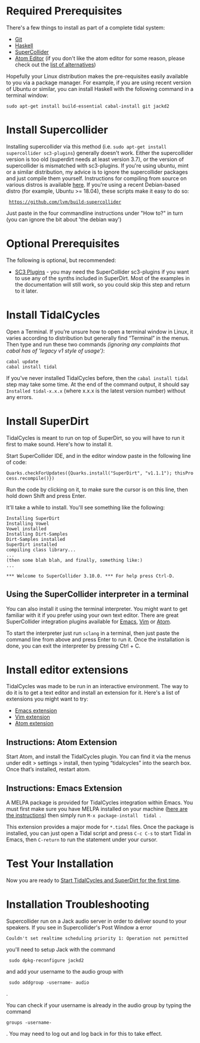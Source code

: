 = Required Prerequisites=

There's a few things to install as part of a complete tidal system:

* [https://git-scm.com/ Git]
* [https://www.haskell.org/platform/ Haskell]
* [http://supercollider.github.io/download SuperCollider]
* [https://atom.io/ Atom Editor]  (if you don't like the atom editor for some reason, please check out the [[List of tidal editors|list of alternatives]])

Hopefully your Linux distribution makes the pre-requisites easily available to you via a package manager. For example, if you are using recent version of Ubuntu or similar, you can install Haskell with the following command in a terminal window:

 sudo apt-get install build-essential cabal-install git jackd2

= Install Supercollider =
Installing supercollider via this method (i.e. <code>sudo apt-get install supercollider sc3-plugins</code>) generally doesn't work. Either the supercollider version is too old (superdirt needs at least version 3.7), or the version of supercollider is mismatched with sc3-plugins. If you're using ubuntu, mint or a similar distribution, my advice is to ignore the supercollider packages and just compile them yourself. Instructions for compiling from source on various distros is available [https://supercollider.github.io/development/building.html here]. If you're using a recent Debian-based distro (for example, Ubuntu >= 18.04), these scripts make it easy to do so:
  https://github.com/lvm/build-supercollider

Just paste in the four commandline instructions under "How to?" in turn (you can ignore the bit about 'the debian way')

= Optional Prerequisites =

The following is optional, but recommended:

* [https://supercollider.github.io/sc3-plugins/ SC3 Plugins] - you may need the SuperCollider sc3-plugins if you want to use any of the synths included in SuperDirt. Most of the examples in the documentation will still work, so you could skip this step and return to it later.

= Install TidalCycles =

Open a Terminal. If you’re unsure how to open a terminal window in Linux, it varies according to distribution but generally find “Terminal” in the menus. Then type and run these two commands ''(ignoring any complaints that cabal has of 'legacy v1 style of usage')'':

 cabal update
 cabal install tidal

If you've never installed TidalCycles before, then the <code>cabal install tidal</code> step may take some time. At the end of the command output, it should say <code>Installed tidal-x.x.x</code> (where x.x.x is the latest version number) without any errors.

= Install SuperDirt =

TidalCycles is meant to run on top of SuperDirt, so you will have to run it first to make sound. Here's how to install it.

Start SuperCollider IDE, and in the editor window paste in the following line of code:

 Quarks.checkForUpdates({Quarks.install("SuperDirt", "v1.1.1"); thisProcess.recompile()})

Run the code by clicking on it, to make sure the cursor is on this line, then hold down Shift and press Enter.

It'll take a while to install. You'll see something like the following:

<source lang="plaintext">
Installing SuperDirt
Installing Vowel
Vowel installed
Installing Dirt-Samples
Dirt-Samples installed
SuperDirt installed
compiling class library...
...
(then some blah blah, and finally, something like:)
...

*** Welcome to SuperCollider 3.10.0. *** For help press Ctrl-D.
</source>

== Using the SuperCollider interpreter in a terminal ==

You can also install it using the terminal interpreter. You might want to get familiar with it if you prefer using your own text editor. There are great SuperCollider integration plugins available for [https://github.com/supercollider/scel Emacs], [https://github.com/supercollider/scvim Vim] or [https://atom.io/packages/supercollider Atom].

To start the interpreter just run <code>sclang</code> in a terminal, then just paste the command line from above and press Enter to run it. Once the installation is done, you can exit the interpreter by pressing Ctrl + C.

= Install editor extensions =

TidalCycles was made to be run in an interactive environment. The way to do it is to get a text editor and install an extension for it. Here's a list of extensions you might want to try:

* [https://github.com/supercollider/scel Emacs extension]
* [https://github.com/supercollider/scvim Vim extension]
* [https://github.com/crucialfelix/atom-supercollider Atom extension]

== Instructions: Atom Extension ==

Start Atom, and install the TidalCycles plugin. You can find it via the menus under edit > settings > install, then typing “tidalcycles” into the search box. Once that’s installed, restart atom.

== Instructions: Emacs Extension ==

A MELPA package is provided for TidalCycles integration within Emacs. You must first make sure you have MELPA installed on your machine ([https://melpa.org/#/getting-started here are the instructions]) then simply run <code>M-x package-install <return> tidal <return></code>.

This extension provides a major mode for <code>*.tidal</code> files. Once the package is installed, you can just open a Tidal script and press <code>C-c C-s</code> to start Tidal in Emacs, then <code>C-return</code> to run the statement under your cursor.

= Test Your Installation =

Now you are ready to [[Start_tidalcycles_and_superdirt_for_the_first_time|Start TidalCycles and SuperDirt for the first time]].

= Installation Troubleshooting =

Supercollider run on a Jack audio server in order to deliver sound to your speakers. If you see in Supercollider's Post Window a error

<source>
Couldn't set realtime scheduling priority 1: Operation not permitted
</source>

you'll need to setup Jack with the command <source inline> sudo dpkg-reconfigure jackd2 </source> and add your username to the audio group with <source inline> sudo addgroup -username- audio </source>.

You can check if your username is already in the audio group by typing the command <source inline>groups -username-</source>.  You may need to log out and log back in for this to take effect.